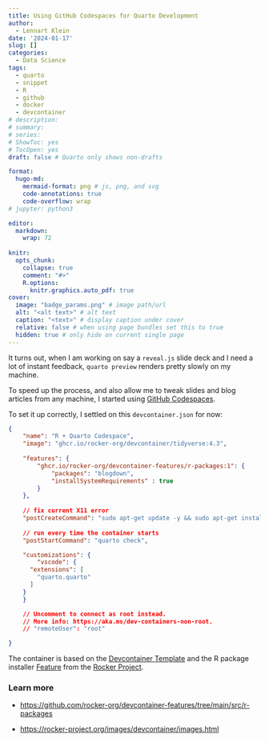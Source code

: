 ```yaml
---
title: Using GitHub Codespaces for Quarto Development
author:
  - Lennart Klein
date: '2024-01-17'
slug: []
categories:
  - Data Science
tags:
  - quarto
  - snippet
  - R
  - github
  - docker
  - devcontainer
# description: 
# summary: 
# series:
# ShowToc: yes
# TocOpen: yes
draft: false # Quarto only shows non-drafts

format: 
  hugo-md:
    mermaid-format: png # js, png, and svg
    code-annotations: true
    code-overflow: wrap
# jupyter: python3

editor: 
  markdown: 
    wrap: 72
    
knitr:
  opts_chunk: 
    collapse: true
    comment: "#>" 
    R.options:
      knitr.graphics.auto_pdf: true
cover: 
  image: "badge_params.png" # image path/url
  alt: "<alt text>" # alt text
  caption: "<text>" # display caption under cover
  relative: false # when using page bundles set this to true
  hidden: true # only hide on current single page
---
```


It turns out, when I am working on say a `reveal.js` slide deck and I
need a lot of instant feedback, `quarto preview` renders pretty slowly
on my machine.

To speed up the process, and also allow me to tweak slides and blog
articles from any machine, I started using [GitHub
Codespaces](https://github.com/features/codespaces "https://github.com/features/codespaces").

To set it up correctly, I settled on this `devcontainer.json` for now:

```.json
{
	"name": "R + Quarto Codespace",
	"image": "ghcr.io/rocker-org/devcontainer/tidyverse:4.3",
	
	"features": {
		"ghcr.io/rocker-org/devcontainer-features/r-packages:1": {
			"packages": "blogdown",
			"installSystemRequirements" : true
		}
	},
  
	// fix current X11 error
	"postCreateCommand": "sudo apt-get update -y && sudo apt-get install -y libxt6",
	
	// run every time the container starts
	"postStartCommand": "quarto check",

	"customizations": {
		"vscode": {
      "extensions": [
        "quarto.quarto"
      ]
    }
	}

	// Uncomment to connect as root instead.
	// More info: https://aka.ms/dev-containers-non-root.
	// "remoteUser": "root"

}
```

The container is based on the [Devcontainer
Template](https://github.com/rocker-org/devcontainer-templates/tree/main/src/r-ver "https://github.com/rocker-org/devcontainer-templates/tree/main/src/r-ver")
and the R package installer
[Feature](https://github.com/rocker-org/devcontainer-features/tree/main/src/r-packages "https://github.com/rocker-org/devcontainer-features/tree/main/src/r-packages")
from the [Rocker
Project](https://rocker-project.org/ "https://rocker-project.org/").

### Learn more

-   <https://github.com/rocker-org/devcontainer-features/tree/main/src/r-packages>

-   <https://rocker-project.org/images/devcontainer/images.html>
